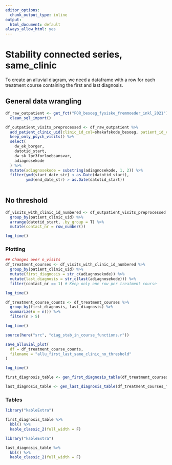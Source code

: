 ```yaml
---
editor_options:
  chunk_output_type: inline
output:
  html_document: default
always_allow_html: yes
---
```

# Stability connected series, same_clinic
To create an alluvial diagram, we need a dataframe with a row for each treatment course containing the first and last diagnosis.

## General data wrangling
```r
df_raw_outpatient <- get_fct("FOR_besoeg_fysiske_fremmoeder_inkl_2021") %>%
  clean_sql_import()

df_outpatient_visits_preprocessed <- df_raw_outpatient %>%
  add_patient_clinic_uid(clinic_id_col=shakafskode_besoeg, patient_id_col=dw_ek_borger) %>% # ISSUE 2
  keep_only_psych_visits() %>%
  select(
    dw_ek_borger,
    datotid_start,
    dw_sk_lpr3forloebsansvar,
    adiagnosekode
  ) %>%
  mutate(adiagnosekode = substring(adiagnosekode, 1, 2)) %>% 
  filter(ymd(start_date_str) < as.Date(datotid_start), 
         ymd(end_date_str) > as.Date(datotid_start))
  
```

## No threshold
```r
df_visits_with_clinic_id_numbered <- df_outpatient_visits_preprocessed %>%
  group_by(patient_clinic_uid) %>%
  arrange(datotid_start, .by_group = T) %>%
  mutate(contact_nr = row_number())

log_time()
```

### Plotting
```r
## Changes over n_visits
df_treatment_courses <- df_visits_with_clinic_id_numbered %>%
  group_by(patient_clinic_uid) %>%
  mutate(first_diagnosis = str_c(adiagnosekode)) %>%
  mutate(last_diagnosis = str_c(last(adiagnosekode))) %>%
  filter(contact_nr == 1) # Keep only one row per treatment course

log_time()
```

```r
df_treatment_course_counts <- df_treatment_courses %>%
  group_by(first_diagnosis, last_diagnosis) %>%
  summarize(n = n()) %>%
  filter(n > 5)

log_time()
```

```r
source(here("src", "diag_stab_in_course_functions.r"))

save_alluvial_plot(
  df = df_treatment_course_counts,
  filename = "allu_first_last_same_clinic_no_threshold"
)

log_time()
```

```r
first_diagnosis_table <- gen_first_diagnosis_table(df_treatment_courses_filtered)

last_diagnosis_table <- gen_last_diagnosis_table(df_treatment_courses_filtered)
```

### Tables
```r
library("kableExtra")

first_diagnosis_table %>%
  kbl() %>%
  kable_classic_2(full_width = F)
```
```r
library("kableExtra")

last_diagnosis_table %>%
  kbl() %>%
  kable_classic_2(full_width = F)
```